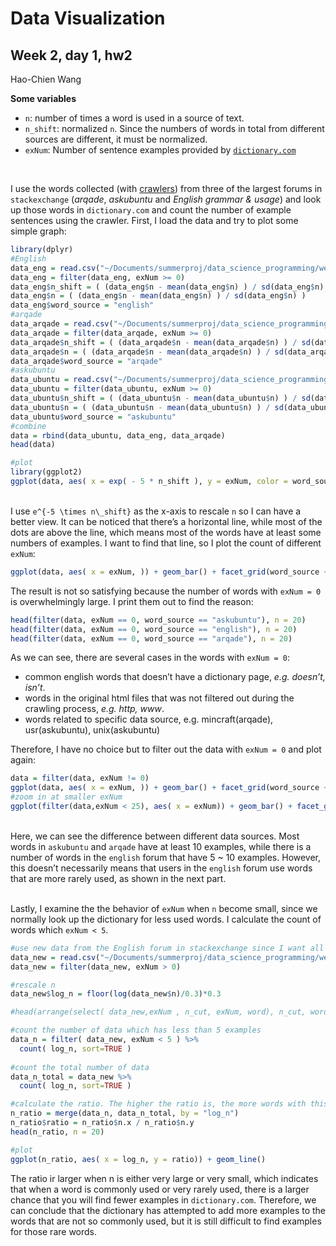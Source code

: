 # Data Visualization
## Week 2, day 1, hw2

Hao-Chien Wang
<br>

**Some variables** <br>

- `n`: number of times a word is used in a source of text.
- `n_shift`: normalized `n`. Since the numbers of words in total from different sources are different, it must be normalized.
- `exNum`: Number of sentence examples provided by [`dictionary.com`](www.dictionary.com)

<br>

I use the words collected (with [crawlers](https://fhcwcsy.github.io/data_science_programming/week_1/day2/dictionary/dictionary_project.html)) from three of the largest forums in `stackexchange` (*arqade*, *askubuntu* and *English grammar & usage*) and look up those words in `dictionary.com` and count the number of example sentences using the crawler. First, I load the data and try to plot some simple graph:
```r
library(dplyr)
#English
data_eng = read.csv("~/Documents/summerproj/data_science_programming/week_1/day2/dictionary/dictionary_com_output_english_20000.csv", header = TRUE )
data_eng = filter(data_eng, exNum >= 0)
data_eng$n_shift = ( (data_eng$n - mean(data_eng$n) ) / sd(data_eng$n) ) * 0.2 + 1
data_eng$n = ( (data_eng$n - mean(data_eng$n) ) / sd(data_eng$n) )
data_eng$word_source = "english"
#arqade
data_arqade = read.csv("~/Documents/summerproj/data_science_programming/week_1/day2/dictionary/dictionary_com_output_gaming.csv", header = TRUE )
data_arqade = filter(data_arqade, exNum >= 0)
data_arqade$n_shift = ( (data_arqade$n - mean(data_arqade$n) ) / sd(data_arqade$n) ) * 0.2 + 1
data_arqade$n = ( (data_arqade$n - mean(data_arqade$n) ) / sd(data_arqade$n) )
data_arqade$word_source = "arqade"
#askubuntu
data_ubuntu = read.csv("~/Documents/summerproj/data_science_programming/week_1/day2/dictionary/dictionary_com_output_askubuntu.csv", header = TRUE )
data_ubuntu = filter(data_ubuntu, exNum >= 0)
data_ubuntu$n_shift = ( (data_ubuntu$n - mean(data_ubuntu$n) ) / sd(data_ubuntu$n) ) * 0.2 + 1
data_ubuntu$n = ( (data_ubuntu$n - mean(data_ubuntu$n) ) / sd(data_ubuntu$n) ) 
data_ubuntu$word_source = "askubuntu"
#combine
data = rbind(data_ubuntu, data_eng, data_arqade)
head(data)

#plot
library(ggplot2)
ggplot(data, aes( x = exp( - 5 * n_shift ), y = exNum, color = word_source)) + geom_point()
```
<br>
I use ` e^{-5 \times n\_shift} ` as the x-axis to rescale `n` so I can have a better view. It can be noticed that there's a horizontal line, while most of the dots are above the line, which means most of the words have at least some numbers of examples. I want to find that line, so I plot the count of different `exNum`:
```r
ggplot(data, aes( x = exNum, )) + geom_bar() + facet_grid(word_source ~ .)
```
The result is not so satisfying because the number of words with `exNum = 0` is overwhelmingly large. I print them out to find the reason:
```r
head(filter(data, exNum == 0, word_source == "askubuntu"), n = 20)
head(filter(data, exNum == 0, word_source == "english"), n = 20)
head(filter(data, exNum == 0, word_source == "arqade"), n = 20)
```
As we can see, there are several cases in the words with `exNum = 0`: <br>

- common english words that doesn't have a dictionary page, *e.g. doesn't, isn't*.
- words in the original html files that was not filtered out during the crawling process, *e.g. http, www*.
- words related to specific data source, e.g. mincraft(arqade), usr(askubuntu), unix(askubuntu)

Therefore, I have no choice but to filter out the data with `exNum = 0` and plot again:
```r
data = filter(data, exNum != 0)
ggplot(data, aes( x = exNum, )) + geom_bar() + facet_grid(word_source ~ .)
#zoom in at smaller exNum
ggplot(filter(data,exNum < 25), aes( x = exNum)) + geom_bar() + facet_grid(word_source ~ .)
```
<br>
Here, we can see the difference between different data sources. Most words in `askubuntu` and `arqade` have at least 10 examples, while there is a number of words in the `english` forum that have 5 ~ 10 examples. However, this doesn't necessarily means that users in the `english` forum use words that are more rarely used, as shown in the next part.
<br>

<br>
Lastly, I examine the the behavior of `exNum` when `n` become small, since we normally look up the dictionary for less used words. I calculate the count of words which `exNum < 5 `.
```r
#use new data from the English forum in stackexchange since I want all n to be positive and unscaled again
data_new = read.csv("~/Documents/summerproj/data_science_programming/week_1/day2/dictionary/dictionary_com_output_english_20000.csv", header = TRUE )
data_new = filter(data_new, exNum > 0)

#rescale n 
data_new$log_n = floor(log(data_new$n)/0.3)*0.3

#head(arrange(select( data_new,exNum , n_cut, exNum, word), n_cut, word) , n = 100)

#count the number of data which has less than 5 examples
data_n = filter( data_new, exNum < 5 ) %>%
  count( log_n, sort=TRUE )
  
#count the total number of data
data_n_total = data_new %>%
  count( log_n, sort=TRUE )

#calculate the ratio. The higher the ratio is, the more words with this value of n have less than 5 examples
n_ratio = merge(data_n, data_n_total, by = "log_n")
n_ratio$ratio = n_ratio$n.x / n_ratio$n.y
head(n_ratio, n = 20)

#plot
ggplot(n_ratio, aes( x = log_n, y = ratio)) + geom_line() 
```

The ratio ir larger when n is either very large or very small, which indicates that when a word is commonly used or very rarely used, there is a larger chance that you will find fewer examples in `dictionary.com`. Therefore, we can conclude that the dictionary has attempted to add more examples to the words that are not so commonly used, but it is still difficult to find examples for those rare words. 